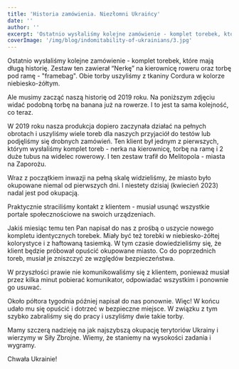 ```yaml
---
title: 'Historia zamówienia. Niezłomni Ukraińcy'
date: ''
author: ''
excerpt: 'Ostatnio wysłaliśmy kolejne zamówienie - komplet torebek, które mają długą historię. Zestaw ten zawierał “Nerkę” na kierownicę roweru oraz torbę pod ramę - "framebag". Obie torby uszyliśmy z tkaniny Cordura w kolorze niebiesko-żółtym.'
coverImage: '/img/blog/indomitability-of-ukrainians/3.jpg'
---
```


<IndomitabilityOfUkrainiansContainer>
  
Ostatnio wysłaliśmy kolejne zamówienie - komplet torebek, które mają długą historię. Zestaw ten zawierał “Nerkę” na kierownicę roweru oraz torbę pod ramę - &quot;framebag&quot;. Obie torby uszyliśmy z tkaniny Cordura w kolorze niebiesko-żółtym.

<WrapperForHorizontalElements>
  <CustomImage
    src="/img/blog/indomitability-of-ukrainians/1.jpg"
    alt="Framepack bag"
    width={388}
    height={474}
  />
  <CustomImage
    src="/img/blog/indomitability-of-ukrainians/2.jpg"
    alt="BumBag"
    width={388}
    height={474}
  />
</WrapperForHorizontalElements>

Ale musimy zacząć naszą historię od 2019 roku. Na poniższym zdjęciu widać podobną torbę na banana już na rowerze. I to jest ta sama kolejność, co teraz.

<WrapperForHorizontalElements>
  <CustomImage
    src="/img/blog/indomitability-of-ukrainians/3.jpg"
    alt="Bicycle with framepack bag and bumBag"
    width={800}
    height={415}
  />
</WrapperForHorizontalElements>

W 2019 roku nasza produkcja dopiero zaczynała działać na pełnych obrotach i uszyliśmy wiele toreb dla naszych przyjaciół do testów lub podjęliśmy się drobnych zamówień. Ten klient był jednym z pierwszych, którym wysłaliśmy komplet toreb - nerka na kierownicę, torbę na ramę i 2 duże tubus na widelec rowerowy. I ten zestaw trafił do Melitopola - miasta na Zaporożu.

Wraz z początkiem inwazji na pełną skalę widzieliśmy, że miasto było okupowane niemal od pierwszych dni. I niestety dzisiaj (kwiecień 2023) nadal jest pod okupacją.

Praktycznie straciliśmy kontakt z klientem - musiał usunąć wszystkie portale społecznościowe na swoich urządzeniach.

Jakiś miesiąc temu ten Pan napisał do nas z prośbą o uszycie nowego kompletu identycznych torebek. Miały być też torebki w niebiesko-żółtej kolorystyce i z haftowaną tasiemką. W tym czasie dowiedzieliśmy się, że klient będzie próbował opuścić okupowane miasto. Co do poprzednich toreb, musiał je zniszczyć ze względów bezpieczeństwa.

W przyszłości prawie nie komunikowaliśmy się z klientem, ponieważ musiał przez kilka minut pobierać komunikator, odpowiadać wszystkim i ponownie go usuwać.

<WrapperForHorizontalElements>
  <CustomImage
    src="/img/blog/indomitability-of-ukrainians/4.jpg"
    alt="Framepack bag and bumBag"
    width={388}
    height={444}
  />
  <CustomImage
    src="/img/blog/indomitability-of-ukrainians/5.jpg"
    alt="Framepack is being sewn"
    width={388}
    height={444}
  />
</WrapperForHorizontalElements>

Około półtora tygodnia później napisał do nas ponownie. Więc! W końcu udało mu się opuścić i dotrzeć w bezpieczne miejsce. W związku z tym szybko zabraliśmy się do pracy i uszyliśmy dwie takie torby.

Mamy szczerą nadzieję na jak najszybszą okupację terytoriów Ukrainy i wierzymy w Siły Zbrojne. Wiemy, że staniemy na wysokości zadania i wygramy.

Chwała Ukrainie!

</IndomitabilityOfUkrainiansContainer>
